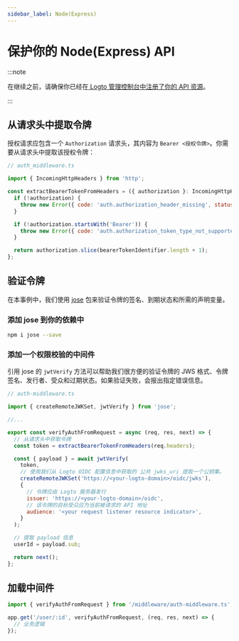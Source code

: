 ```yaml
---
sidebar_label: Node(Express)
---
```



# 保护你的 Node(Express) API

:::note

在继续之前，请确保你已经在[ Logto 管理控制台中注册了你的 API 资源](./README.mdx#register-the-api-resources-using-logto-admin-console)。

:::

## 从请求头中提取令牌

授权请求应包含一个 `Authorization` 请求头，其内容为 `Bearer <授权令牌>`。你需要从请求头中提取该授权令牌：

```js
// auth_middleware.ts

import { IncomingHttpHeaders } from 'http';

const extractBearerTokenFromHeaders = ({ authorization }: IncomingHttpHeaders) => {
  if (!authorization) {
    throw new Error({ code: 'auth.authorization_header_missing', status: 401 });
  }

  if (!authorization.startsWith('Bearer')) {
    throw new Error({ code: 'auth.authorization_token_type_not_supported', status: 401 });
  }

  return authorization.slice(bearerTokenIdentifier.length + 1);
};
```

## 验证令牌

在本事例中，我们使用 [jose](https://github.com/panva/jose) 包来验证令牌的签名、到期状态和所需的声明变量。

### 添加 jose 到你的依赖中

```sh
npm i jose --save
```

<RetrieveOidcConfiguration />

### 添加一个权限校验的中间件

引用 jose 的 `jwtVerify` 方法可以帮助我们很方便的验证令牌的 JWS 格式、令牌签名、发行者、受众和过期状态。如果验证失败，会报出指定错误信息。

```js
// auth-middleware.ts

import { createRemoteJWKSet, jwtVerify } from 'jose';

//...

export const verifyAuthFromRequest = async (req, res, next) => {
  // 从请求头中获取令牌
  const token = extractBearerTokenFromHeaders(req.headers);

  const { payload } = await jwtVerify(
    token,
    // 使用我们从 Logto OIDC 配置信息中获取的 公共 jwks_uri 提取一个公钥集。
    createRemoteJWKSet('https://<your-logto-domain>/oidc/jwks'),
    {
      // 令牌应由 Logto 服务器发行
      issuer: 'https://<your-logto-domain>/oidc',
      // 该令牌的目标受众应为当前被请求的 API 地址
      audience: '<your request listener resource indicator>',
    }
  );

  // 提取 payload 信息
  userId = payload.sub;

  return next();
};
```

## 加载中间件

```js
import { verifyAuthFromRequest } from '/middleware/auth-middleware.ts';

app.get('/user/:id', verifyAuthFromRequest, (req, res, next) => {
  // 业务逻辑
});
```
